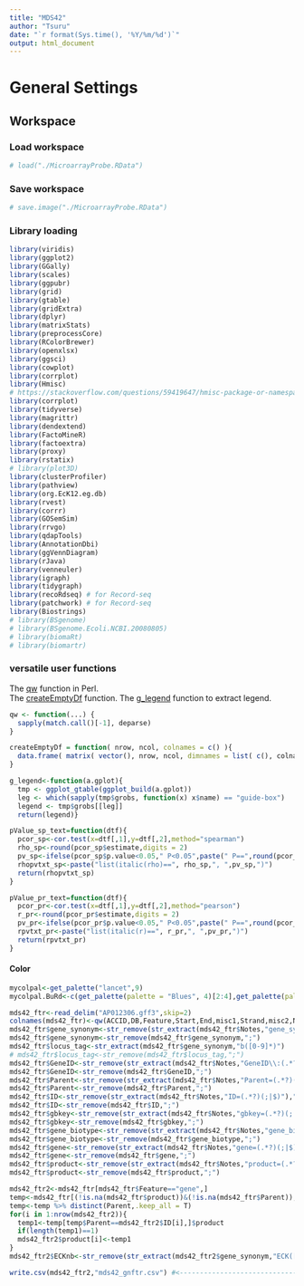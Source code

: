 ```yaml
---
title: "MDS42"
author: "Tsuru"
date: "`r format(Sys.time(), '%Y/%m/%d')`"
output: html_document
---
```

# General Settings
## Workspace
### Load workspace
```r
# load("./MicroarrayProbe.RData")
```
### Save workspace
```r
# save.image("./MicroarrayProbe.RData")
```
### Library loading
```r
library(viridis)
library(ggplot2)
library(GGally)
library(scales)
library(ggpubr)
library(grid)
library(gtable)
library(gridExtra)
library(dplyr)
library(matrixStats)
library(preprocessCore)
library(RColorBrewer)
library(openxlsx)
library(ggsci)
library(cowplot)
library(corrplot)
library(Hmisc)
# https://stackoverflow.com/questions/59419647/hmisc-package-or-namespace-failed-to-load-no-package-called-latticeextra
library(corrplot)
library(tidyverse)
library(magrittr)
library(dendextend)
library(FactoMineR)
library(factoextra)
library(proxy)
library(rstatix)
# library(plot3D)
library(clusterProfiler)
library(pathview)
library(org.EcK12.eg.db)
library(rvest)
library(corrr)
library(GOSemSim)
library(rrvgo)
library(qdapTools)
library(AnnotationDbi)
library(ggVennDiagram)
library(rJava)
library(venneuler)
library(igraph)
library(tidygraph)
library(recoRdseq) # for Record-seq
library(patchwork) # for Record-seq
library(Biostrings)
# library(BSgenome)
# library(BSgenome.Ecoli.NCBI.20080805)
# library(biomaRt)
# library(biomartr)
```
### versatile user functions
The [qw](https://ja.coder.work/so/r/240447) function in Perl.  
The [createEmptyDf](https://htsuda.net/archives/2560) function.
The [g_legend](https://github.com/hadley/ggplot2/wiki/Share-a-legend-between-two-ggplot2-graphs) function to extract legend.
```r
qw <- function(...) {
  sapply(match.call()[-1], deparse)
}

createEmptyDf = function( nrow, ncol, colnames = c() ){
  data.frame( matrix( vector(), nrow, ncol, dimnames = list( c(), colnames ) ) )
}

g_legend<-function(a.gplot){
  tmp <- ggplot_gtable(ggplot_build(a.gplot))
  leg <- which(sapply(tmp$grobs, function(x) x$name) == "guide-box")
  legend <- tmp$grobs[[leg]]
  return(legend)}

pValue_sp_text=function(dtf){
  pcor_sp<-cor.test(x=dtf[,1],y=dtf[,2],method="spearman")
  rho_sp<-round(pcor_sp$estimate,digits = 2)
  pv_sp<-ifelse(pcor_sp$p.value<0.05," P<0.05",paste(" P==",round(pcor_sp$p.value,digits = 1),sep = ""))
  rhopvtxt_sp<-paste("list(italic(rho)==", rho_sp,", ",pv_sp,")")
  return(rhopvtxt_sp)
}

pValue_pr_text=function(dtf){
  pcor_pr<-cor.test(x=dtf[,1],y=dtf[,2],method="pearson")
  r_pr<-round(pcor_pr$estimate,digits = 2)
  pv_pr<-ifelse(pcor_pr$p.value<0.05," P<0.05",paste(" P==",round(pcor_pr$p.value,digits = 1),sep = ""))
  rpvtxt_pr<-paste("list(italic(r)==", r_pr,", ",pv_pr,")")
  return(rpvtxt_pr)
}
```

#### Color
```r
mycolpal<-get_palette("lancet",9)
mycolpal.BuRd<-c(get_palette(palette = "Blues", 4)[2:4],get_palette(palette = "Reds", 4)[2:4])
```


```r
mds42_ftr<-read_delim("AP012306.gff3",skip=2)
colnames(mds42_ftr)<-qw(ACCID,DB,Feature,Start,End,misc1,Strand,misc2,Notes)
mds42_ftr$gene_synonym<-str_remove(str_extract(mds42_ftr$Notes,"gene_synonym=(.*?)(;|$)"),"gene_synonym=")
mds42_ftr$gene_synonym<-str_remove(mds42_ftr$gene_synonym,";")
mds42_ftr$locus_tag<-str_extract(mds42_ftr$gene_synonym,"b([0-9]*)")
# mds42_ftr$locus_tag<-str_remove(mds42_ftr$locus_tag,";")
mds42_ftr$GeneID<-str_remove(str_extract(mds42_ftr$Notes,"GeneID\\:(.*?)(;|$)"),"GeneID\\:")
mds42_ftr$GeneID<-str_remove(mds42_ftr$GeneID,";")
mds42_ftr$Parent<-str_remove(str_extract(mds42_ftr$Notes,"Parent=(.*?)(;|$)"),"Parent=")
mds42_ftr$Parent<-str_remove(mds42_ftr$Parent,";")
mds42_ftr$ID<-str_remove(str_extract(mds42_ftr$Notes,"ID=(.*?)(;|$)"),"ID=")
mds42_ftr$ID<-str_remove(mds42_ftr$ID,";")
mds42_ftr$gbkey<-str_remove(str_extract(mds42_ftr$Notes,"gbkey=(.*?)(;|$)"),"gbkey=")
mds42_ftr$gbkey<-str_remove(mds42_ftr$gbkey,";")
mds42_ftr$gene_biotype<-str_remove(str_extract(mds42_ftr$Notes,"gene_biotype=(.*?)(;|$)"),"gene_biotype=")
mds42_ftr$gene_biotype<-str_remove(mds42_ftr$gene_biotype,";")
mds42_ftr$gene<-str_remove(str_extract(mds42_ftr$Notes,"gene=(.*?)(;|$)"),"gene=")
mds42_ftr$gene<-str_remove(mds42_ftr$gene,";")
mds42_ftr$product<-str_remove(str_extract(mds42_ftr$Notes,"product=(.*?)(;|$)"),"product=")
mds42_ftr$product<-str_remove(mds42_ftr$product,";")

mds42_ftr2<-mds42_ftr[mds42_ftr$Feature=="gene",]
temp<-mds42_ftr[(!is.na(mds42_ftr$product))&(!is.na(mds42_ftr$Parent)),]
temp<-temp %>% distinct(Parent,.keep_all = T)
for(i in 1:nrow(mds42_ftr2)){
  temp1<-temp[temp$Parent==mds42_ftr2$ID[i],]$product
  if(length(temp1)==1)
  mds42_ftr2$product[i]<-temp1
}
mds42_ftr2$ECKnb<-str_remove(str_extract(mds42_ftr2$gene_synonym,"ECK([0-9]*)(,|$)"),",")

write.csv(mds42_ftr2,"mds42_gnftr.csv") #<--------------------------------------------------------------------- OUTPUT
```